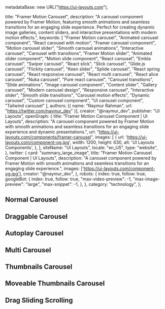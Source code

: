   metadataBase: new URL("https://ui-layouts.com"),

  title: "Framer Motion Carousel",
  description: "A carousel component powered by Framer Motion, featuring smooth animations and seamless transitions for an engaging slide experience. Perfect for creating dynamic image galleries, content sliders, and interactive presentations with modern motion effects.",
  keywords: [
    "Framer Motion carousel",
    "Animated carousel component",
    "React carousel with motion",
    "Framer carousel component",
    "Motion carousel slider",
    "Smooth carousel animations",
    "Interactive carousel",
    "Carousel with transitions",
    "Framer Motion slider",
    "Animated slider component",
    "Motion slide component",
    "React carousel",
    "Embla carousel",
    "Swiper carousel",
    "React slick",
    "Slick carousel",
    "Glide.js carousel",
    "Flickity carousel",
    "Keen slider",
    "Splide carousel",
    "React spring carousel",
    "React responsive carousel",
    "React multi carousel",
    "React alice carousel",
    "Nuka carousel",
    "Pure react carousel",
    "Carousel transitions",
    "Slide animations",
    "Image carousel component",
    "Content slider",
    "Gallery carousel",
    "Modern carousel design",
    "Responsive carousel",
    "Interactive slider",
    "Smooth slide transitions",
    "Carousel motion effects",
    "Dynamic carousel",
    "Custom carousel component",
    "UI carousel component",
    "Tailwind carousel"
  ],
  authors: [{ name: "Naymur Rahman", url: "https://twitter.com/naymur_dev" }],
  creator: "@naymur_dev",
  publisher: "UI Layouts",
  openGraph: {
    title: "Framer Motion Carousel Component | UI Layouts",
    description: "A carousel component powered by Framer Motion with smooth animations and seamless transitions for an engaging slide experience and dynamic presentations.",
    url: "https://ui-layouts.com/components/framer-carousel",
    images: [
      {
        url: 'https://ui-layouts.com/component-og.jpg',
        width: 1200,
        height: 630,
        alt: 'UI Layouts Components',
      },
    ],
    siteName: "UI Layouts",
    locale: "en_US",
    type: "website",
  },
  twitter: {
    card: "summary_large_image",
    title: "Framer Motion Carousel Component | UI Layouts",
    description: "A carousel component powered by Framer Motion with smooth animations and seamless transitions for an engaging slide experience.",
    images: ['https://ui-layouts.com/component-og.jpg'],
    creator: "@naymur_dev",
  },
  robots: {
    index: true,
    follow: true,
    googleBot: {
      index: true,
      follow: true,
      "max-video-preview": -1,
      "max-image-preview": "large",
      "max-snippet": -1,
    },
  },
  category: "technology",
};


## Normal Carousel

<ComponentCodePreview name='framer-normal-carousel' isFitheight hasReTrigger jsonName="framer-normal-carousel"/>

## Draggable Carousel

<ComponentCodePreview name='framer-draggable-carousel' isFitheight hasReTrigger jsonName="framer-draggable-carousel"/>

## Autoplay Carousel

<ComponentCodePreview name='framer-autoplay-carousel' isFitheight  hasReTrigger jsonName="framer-autoplay-carousel"/>

## Multi Carousel

<ComponentCodePreview name='framer-multi-carousel' isFitheight hasReTrigger jsonName="framer-multi-carousel"/>


## Thumbnails Carousel

<ComponentCodePreview name='framer-thumbnails' isFitheight hasReTrigger jsonName="framer-thumbnails"/>

## Moveable Thumbnails Carousel

<ComponentCodePreview name='framer-moveable-thumbnails' isFitheight hasReTrigger jsonName="framer-moveable-thumbnails"/>


## Drag Sliding Scrolling

<ComponentCodePreview name='framer-drag-sliding-carousel'  hasReTrigger jsonName="framer-drag-sliding-carousel"/>